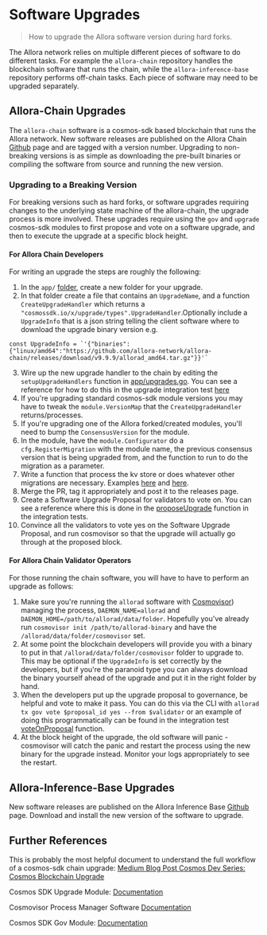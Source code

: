# Software Upgrades

> How to upgrade the Allora software version during hard forks.

The Allora network relies on multiple different pieces of software to do different tasks.
For example the `allora-chain` repository handles the blockchain software that runs the chain, while
the `allora-inference-base` repository performs off-chain tasks. Each piece of software may need to
be upgraded separately.

## Allora-Chain Upgrades

The `allora-chain` software is a cosmos-sdk based blockchain that runs the Allora network. New 
software releases are published on the 
Allora Chain [Github](https://github.com/allora-network/allora-chain/releases) page and are tagged
with a version number. Upgrading to non-breaking versions is as simple as downloading the
pre-built binaries or compiling the software from source and running the new version.

### Upgrading to a Breaking Version

For breaking versions such as hard forks, or software upgrades requiring changes to the underlying
state machine of the allora-chain, the upgrade process is more involved. These upgrades require 
using the `gov` and `upgrade` cosmos-sdk modules to first propose and vote on a software upgrade,
and then to execute the upgrade at a specific block height.

#### For Allora Chain Developers

For writing an upgrade the steps are roughly the following:

1. In the `app/` [folder](https://github.com/allora-network/allora-chain/tree/main/app/upgrades), 
create a new folder for your upgrade. 
2. In that folder create a file that contains an `UpgradeName`, and a function `CreateUpgradeHandler` which 
returns a `"cosmossdk.io/x/upgrade/types".UpgradeHandler`.Optionally include a `UpgradeInfo` that is a json string telling the client software
where to download the upgrade binary version e.g.

```golang
const UpgradeInfo = `'{"binaries":{"linux/amd64":"https://github.com/allora-network/allora-chain/releases/download/v9.9.9/allorad_amd64.tar.gz"}}'`
```

3. Wire up the new upgrade handler to the chain by editing the `setupUpgradeHandlers` function in [app/upgrades.go](https://github.com/allora-network/allora-chain/blob/main/app/upgrades.go). You can see a reference for how to do this in the upgrade integration test [here](https://github.com/allora-network/allora-chain/blob/main/test/integration/upgrade.patch)
4. If you're upgrading standard cosmos-sdk module versions you may have to tweak the `module.VersionMap` that the `CreateUpgradeHandler` returns/processes.
5. If you're upgrading one of the Allora forked/created modules, you'll need to bump the `ConsensusVersion` for the module.
6. In the module, have the `module.Configurator` do a `cfg.RegisterMigration` with the module name, the previous consensus 
version that is being upgraded from, and the function to run to do the migration as a parameter.
7. Write a function that process the kv store or does whatever other migrations are necessary. Examples [here](https://github.com/allora-network/allora-chain/blob/main/x/emissions/migrations/v2/migrations.go) and [here](https://github.com/evmos/evmos/blob/main/x/evm/migrations/v7/migrate.go).
8. Merge the PR, tag it appropriately and post it to the releases page.
9. Create a Software Upgrade Proposal for validators to vote on. You can see a reference where this is done in the [proposeUpgrade](https://github.com/allora-network/allora-chain/blob/main/test/integration/upgrade_test.go) function in the integration tests.
10. Convince all the validators to vote yes on the Software Upgrade Proposal, and run cosmovisor so that the upgrade will actually go through at the proposed block.

#### For Allora Chain Validator Operators

For those running the chain software, you will have to have to perform an upgrade as follows:

1. Make sure you're running the `allorad` software with [Cosmovisor](https://docs.cosmos.network/main/build/tooling/cosmovisor)) managing the process, `DAEMON_NAME=allorad` and `DAEMON_HOME=/path/to/allorad/data/folder`. Hopefully you've already run `cosmovisor init /path/to/allorad-binary` and have the `/allorad/data/folder/cosmovisor` set.
2. At some point the blockchain developers will provide you with a binary to put in that  `/allorad/data/folder/cosmovisor` folder to upgrade to. This may be optional if the `UpgradeInfo` is set correctly by the developers, but if you're the paranoid type you can always download the binary yourself ahead of the upgrade and put it in the right folder by hand.
3. When the developers put up the upgrade proposal to governance, be helpful and vote to make it pass. You can do this via the CLI with `allorad tx gov vote $proposal_id yes --from $validator` or an example of doing this programmatically can be found in the integration test [voteOnProposal](https://github.com/allora-network/allora-chain/blob/main/test/integration/upgrade_test.go) function.
4. At the block height of the upgrade, the old software will panic - cosmovisor will catch the panic and restart the process using the new binary for the upgrade instead. Monitor your logs appropriately to see the restart.

## Allora-Inference-Base Upgrades

New software releases are published on the Allora Inference Base 
[Github](https://github.com/allora-network/allora-inference-base/releases) page. 
Download and install the new version of the software to upgrade.

## Further References

This is probably the most helpful document to understand the full workflow of a cosmos-sdk chain
upgrade: [Medium Blog Post Cosmos Dev Series: Cosmos Blockchain Upgrade](https://medium.com/web3-surfers/cosmos-dev-series-cosmos-sdk-based-blockchain-upgrade-b5e99181554c)

Cosmos SDK Upgrade Module: [Documentation](https://docs.cosmos.network/main/build/modules/upgrade)

Cosmovisor Process Manager Software [Documentation](https://docs.cosmos.network/main/build/tooling/cosmovisor)

Cosmos SDK Gov Module: [Documentation](https://docs.cosmos.network/main/build/modules/gov)
